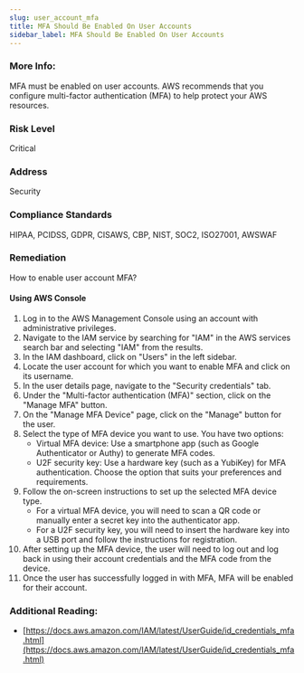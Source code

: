 ```yaml
---
slug: user_account_mfa
title: MFA Should Be Enabled On User Accounts
sidebar_label: MFA Should Be Enabled On User Accounts
---
```


### More Info:

MFA must be enabled on user accounts. AWS recommends that you configure multi-factor authentication (MFA) to help protect your AWS resources.

### Risk Level

Critical

### Address

Security

### Compliance Standards

HIPAA, PCIDSS, GDPR, CISAWS, CBP, NIST, SOC2, ISO27001, AWSWAF

### Remediation

How to enable user account MFA?

#### Using AWS Console

1. Log in to the AWS Management Console using an account with administrative privileges.
2. Navigate to the IAM service by searching for "IAM" in the AWS services search bar and selecting "IAM" from the results.
3. In the IAM dashboard, click on "Users" in the left sidebar.
4. Locate the user account for which you want to enable MFA and click on its username.
5. In the user details page, navigate to the "Security credentials" tab.
6. Under the "Multi-factor authentication (MFA)" section, click on the "Manage MFA" button.
7. On the "Manage MFA Device" page, click on the "Manage" button for the user.
8. Select the type of MFA device you want to use. You have two options:
   - Virtual MFA device: Use a smartphone app (such as Google Authenticator or Authy) to generate MFA codes.
   - U2F security key: Use a hardware key (such as a YubiKey) for MFA authentication.
   Choose the option that suits your preferences and requirements.
9. Follow the on-screen instructions to set up the selected MFA device type.
   - For a virtual MFA device, you will need to scan a QR code or manually enter a secret key into the authenticator app.
   - For a U2F security key, you will need to insert the hardware key into a USB port and follow the instructions for registration.
10. After setting up the MFA device, the user will need to log out and log back in using their account credentials and the MFA code from the device.
11. Once the user has successfully logged in with MFA, MFA will be enabled for their account.

### Additional Reading:

- [https://docs.aws.amazon.com/IAM/latest/UserGuide/id_credentials_mfa.html](https://docs.aws.amazon.com/IAM/latest/UserGuide/id_credentials_mfa.html) 

